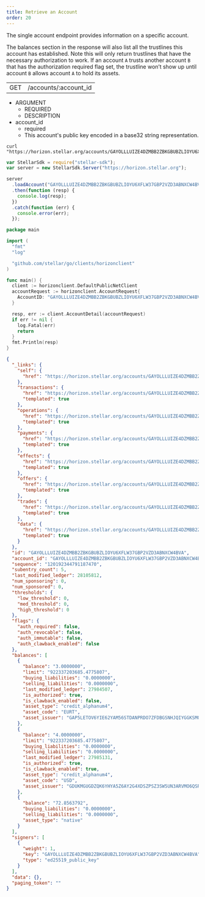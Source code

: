 ```yaml
---
title: Retrieve an Account
order: 20
---
```



The single account endpoint provides information on a specific account.

The balances section in the response will also list all the trustlines this account has established. Note this will only return trustlines that have the necessary authorization to work. If an account `A` trusts another account `B` that has the authorization required flag set, the trustline won’t show up until account `B` allows account `A` to hold its assets.

<Endpoint>


|     |                       |
| --- | --------------------- |
| GET | /accounts/:account_id |

</Endpoint>


<AttributeTable>


- ARGUMENT
  - REQUIRED
  - DESCRIPTION
- account_id
  - required
  - This account's public key encoded in a base32 string representation.

</AttributeTable>


<CodeExample title="Example Request">


```curl
curl "https://horizon.stellar.org/accounts/GAYOLLLUIZE4DZMBB2ZBKGBUBZLIOYU6XFLW37GBP2VZD3ABNXCW4BVA"
```

```js
var StellarSdk = require("stellar-sdk");
var server = new StellarSdk.Server("https://horizon.stellar.org");

server
  .loadAccount("GAYOLLLUIZE4DZMBB2ZBKGBUBZLIOYU6XFLW37GBP2VZD3ABNXCW4BVA")
  .then(function (resp) {
    console.log(resp);
  })
  .catch(function (err) {
    console.error(err);
  });
```
```go
package main

import (
  "fmt"
  "log"

  "github.com/stellar/go/clients/horizonclient"
)

func main() {
  client := horizonclient.DefaultPublicNetClient
  accountRequest := horizonclient.AccountRequest{
    AccountID: "GAYOLLLUIZE4DZMBB2ZBKGBUBZLIOYU6XFLW37GBP2VZD3ABNXCW4BVA",
  }

  resp, err := client.AccountDetail(accountRequest)
  if err != nil {
    log.Fatal(err)
    return
  }
  fmt.Println(resp)
}
```

</CodeExample>


<ExampleResponse title="Example Response">


```json
{
  "_links": {
    "self": {
      "href": "https://horizon.stellar.org/accounts/GAYOLLLUIZE4DZMBB2ZBKGBUBZLIOYU6XFLW37GBP2VZD3ABNXCW4BVA"
    },
    "transactions": {
      "href": "https://horizon.stellar.org/accounts/GAYOLLLUIZE4DZMBB2ZBKGBUBZLIOYU6XFLW37GBP2VZD3ABNXCW4BVA/transactions{?cursor,limit,order}",
      "templated": true
    },
    "operations": {
      "href": "https://horizon.stellar.org/accounts/GAYOLLLUIZE4DZMBB2ZBKGBUBZLIOYU6XFLW37GBP2VZD3ABNXCW4BVA/operations{?cursor,limit,order}",
      "templated": true
    },
    "payments": {
      "href": "https://horizon.stellar.org/accounts/GAYOLLLUIZE4DZMBB2ZBKGBUBZLIOYU6XFLW37GBP2VZD3ABNXCW4BVA/payments{?cursor,limit,order}",
      "templated": true
    },
    "effects": {
      "href": "https://horizon.stellar.org/accounts/GAYOLLLUIZE4DZMBB2ZBKGBUBZLIOYU6XFLW37GBP2VZD3ABNXCW4BVA/effects{?cursor,limit,order}",
      "templated": true
    },
    "offers": {
      "href": "https://horizon.stellar.org/accounts/GAYOLLLUIZE4DZMBB2ZBKGBUBZLIOYU6XFLW37GBP2VZD3ABNXCW4BVA/offers{?cursor,limit,order}",
      "templated": true
    },
    "trades": {
      "href": "https://horizon.stellar.org/accounts/GAYOLLLUIZE4DZMBB2ZBKGBUBZLIOYU6XFLW37GBP2VZD3ABNXCW4BVA/trades{?cursor,limit,order}",
      "templated": true
    },
    "data": {
      "href": "https://horizon.stellar.org/accounts/GAYOLLLUIZE4DZMBB2ZBKGBUBZLIOYU6XFLW37GBP2VZD3ABNXCW4BVA/data/{key}",
      "templated": true
    }
  },
  "id": "GAYOLLLUIZE4DZMBB2ZBKGBUBZLIOYU6XFLW37GBP2VZD3ABNXCW4BVA",
  "account_id": "GAYOLLLUIZE4DZMBB2ZBKGBUBZLIOYU6XFLW37GBP2VZD3ABNXCW4BVA",
  "sequence": "120192344791187470",
  "subentry_count": 5,
  "last_modified_ledger": 28105812,
  "num_sponsoring": 0,
  "num_sponsored": 0,
  "thresholds": {
    "low_threshold": 0,
    "med_threshold": 0,
    "high_threshold": 0
  },
  "flags": {
    "auth_required": false,
    "auth_revocable": false,
    "auth_immutable": false,
    "auth_clawback_enabled": false
  },
  "balances": [
    {
      "balance": "3.0000000",
      "limit": "922337203685.4775807",
      "buying_liabilities": "0.0000000",
      "selling_liabilities": "0.0000000",
      "last_modified_ledger": 27984507,
      "is_authorized": true,
      "is_clawback_enabled": false,
      "asset_type": "credit_alphanum4",
      "asset_code": "EURT",
      "asset_issuer": "GAP5LETOV6YIE62YAM56STDANPRDO7ZFDBGSNHJQIYGGKSMOZAHOOS2S"
    },
    {
      "balance": "4.0000000",
      "limit": "922337203685.4775807",
      "buying_liabilities": "0.0000000",
      "selling_liabilities": "0.0000000",
      "last_modified_ledger": 27985131,
      "is_authorized": true,
      "is_clawback_enabled": true,
      "asset_type": "credit_alphanum4",
      "asset_code": "USD",
      "asset_issuer": "GDUKMGUGDZQK6YHYA5Z6AY2G4XDSZPSZ3SW5UN3ARVMO6QSRDWP5YLEX"
    },
    {
      "balance": "72.8563792",
      "buying_liabilities": "0.0000000",
      "selling_liabilities": "0.0000000",
      "asset_type": "native"
    }
  ],
  "signers": [
    {
      "weight": 1,
      "key": "GAYOLLLUIZE4DZMBB2ZBKGBUBZLIOYU6XFLW37GBP2VZD3ABNXCW4BVA",
      "type": "ed25519_public_key"
    }
  ],
  "data": {},
  "paging_token": ""
}
```

</ExampleResponse>

